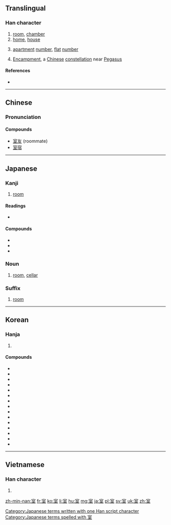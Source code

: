 ==Translingual==
{{stroke order|strokes=9}}

{{wikipedia|Encampment (Chinese constellation)}}
===Han character===
{{Han char|rn=40|rad=宀|as=06|sn=9|four=3010<sub>4</sub>|canj=十一戈土 (JMIG)|ids=⿱[[宀]][[至]]}}

# [[room]], [[chamber]]
# [[home]], [[house]]
# {{sense|in addresses}} [[apartment]] [[number]], [[flat]] [[number]]
# {{context|astronomy|lang=zh}} [[Encampment]], a [[Chinese]] [[constellation]] near [[Pegasus]]

====References====
* {{Han ref|kx=0285.020|dkj=07136|dj=0563.040|hdz=20925.030|uh=5BA4|ud=23460|bh=ABC7|bd=43975}}

----

==Chinese==
{{zh-hanzi-box|[[室]]}}

===Pronunciation===
{{zh-pron
|m=shì,Shì
|c=sat1
|mc=y
|oc=y
|ma=
|cat=n,pn
}}

====Compounds====
* [[室友]] (roommate)
* [[室宿]]

----

==Japanese==

===Kanji===
{{ja-kanji|grade=2|rs=宀06}}

# [[room]]

====Readings====
* {{ja-readings
|goon=[[しち]] (shichi) {{qualifier|non-[[w:Jōyō kanji|Jōyō]] reading}}
|kanon=[[しつ]] (shitsu)
|kun=[[むろ]] (muro), [[へや]] (heya)}}

====Compounds====
* {{l|ja|寝室|gloss=bedroom|tr=しんしつ, shinshitsu}}
* {{l|ja|教室|gloss=classroom|tr=きょうしつ, kyōshitsu}}
* {{l|ja|霊安室|gloss=morgue|tr=れいあんしつ, reianshitsu}}

===Noun===
{{ja-noun|k|hira=しつ|rom=shitsu}}

# [[room]], [[cellar]]

===Suffix===
{{ja-pos|k|suffix|hira=しつ|rom=-shitsu}} 

# [[room]]

[[Category:Japanese terms written with one Han script character]]
[[Category:Japanese terms spelled with 室]]

----

==Korean==

===Hanja===
{{ko-hanja|hangeul=실|rv=sil|mr=shil|y=sil|eumhun=집|ehrv=jip|ehmr=chip|ehy=cip}}

# {{defn|lang=ko|sort=宀06}}

====Compounds====
* {{ko-inline|실내|silnae||室內}}
* {{ko-inline|교실|gyosil||敎室}}
* {{ko-inline|객실|gaeksil||客室}}
* {{ko-inline|거실|geosil||居室}}
* {{ko-inline|별실|byeolsil||別室}}
* {{ko-inline|침실|jimsil||寢室}}
* {{ko-inline|암실|amsil||暗室}}
* {{ko-inline|정실|jeongsil||正室}}
* {{ko-inline|측실|cheuksil||側室}}
* {{ko-inline|내실|naesil||內室}}
* {{ko-inline|석실|seoksil||石室}}
* {{ko-inline|빙실|bingsil||氷室}}
* {{ko-inline|황실|hwangsil||皇室}}
* {{ko-inline|왕실|wangsil||王室}}
* {{ko-inline|사무실|samusil||事務室}}

----

==Vietnamese==

===Han character===
{{vi-hantu|[[thất]]|rs=宀06}}

# {{defn|lang=vi|sort=宀06}}

[[zh-min-nan:室]]
[[fr:室]]
[[ko:室]]
[[li:室]]
[[hu:室]]
[[mg:室]]
[[ja:室]]
[[pl:室]]
[[sv:室]]
[[uk:室]]
[[zh:室]]